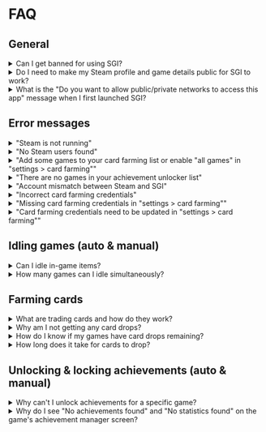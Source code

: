 # FAQ

## General

<details>
    <summary>Can I get banned for using SGI?</summary>
    > No, SGI uses Steam's official API and interacts with Steam just like normal gaming activity
</details>

<details>
    <summary>Do I need to make my Steam profile and game details public for SGI to work?</summary>
    > Yes. For some features to function correctly SGI requires your Steam profile and game details to be set to public in your [privacy settings](https://steamcommunity.com/id/undefined/edit/settings)
</details>

<details>
    <summary>What is the "Do you want to allow public/private networks to access this app" message when I first launched SGI?</summary>
    > SGI needs to handle multiple inbound/outbound HTTP requests to fetch data from Steam. For SGI to function correctly you will need to accept this prompt
    >
    > If you declined the prompt already, you will need to add SGI as an allowed app in Windows Defender Firewall:
    >
    > 1. Open the Windows Control Panel
    > 2. Go to System and Security > Windows Defender Firewall
    > 3. Click on "Allow an app or feature through Windows Defender Firewall"
    > 4. Click "Change settings" then "Add another app..." and then "Browse"
    > 5. Navigate to the install directory of the app you want to add, select it, and click "Open"
    > 6. Check the boxes for "Private" and/or "Public" networks as needed
    > 7. Click "OK" to save the changes
</details>

## Error messages

<details>
    <summary>"Steam is not running"</summary>
    > Most features of SGI require the Steam client to be running, and you must be signed in to the same account you are currently logged in to SGI with
</details>

<details>
    <summary>"No Steam users found"</summary>
    > * The Steam client needs to be installed
    > * You need to be signed in to at least one Steam account in the Steam client
    > * SGI failed to find the install directory for Steam. Try reinstalling Steam in its default location `C:\Program Files (x86)\Steam`
</details>

<details>
    <summary>"Add some games to your card farming list or enable "all games" in "settings > card farming""</summary>
    > Your `card farming list` is empty. You either need to add games to the list by following [these steps](/features/card-farming), or enable the `all games` setting in [Settings > Card Farming](/settings/card-farming)
</details>

<details>
    <summary>"There are no games in your achievement unlocker list"</summary>
    > Your `achievement unlocker list` is empty. You can add games to your list by following [these steps](/features/achievement-unlocker)
</details>

<details>
    <summary>"Account mismatch between Steam and SGI"</summary>
    > You are logged in to the Steam client with a different account than you are using in SGI. Most features in SGI require you to be logged in to the same account in both the Steam client and SGI
</details>

<details>
    <summary>"Incorrect card farming credentials"</summary>
    > * You have entered the incorrect cookies. Follow the steps found in the [Steam Credentials](/steam-credentials) section
    > * Steam accounts with [Family View](https://store.steampowered.com/parental/) _(parental restrictions)_ enabled will also have a `steamParental` cookie that needs to be saved in SGI's settings
    > * In some cases, Steam accounts might have a `steamMachineAuth` cookie that needs to be saved in SGI's settings
</details>

<details>
    <summary>"Missing card farming credentials in "settings > card farming""</summary>
    > SGI requires your Steam community credentials for the account that you plan to farm cards on to see if games in your library have card drops remaining or not. Read the [Steam Credentials](/steam-credentials) section for more information
</details>

<details>
    <summary>"Card farming credentials need to be updated in "settings > card farming""</summary>
    > From time to time the cookies you supply to SGI will expire for several reasons and they will need to be updated. Follow the [Steam Credentials](/steam-credentials) steps to get the updated cookies
</details>

## Idling games (auto & manual)

<details>
    <summary>Can I idle in-game items?</summary>
    > No. SGI cannot idle in-game items as it doesn't run an instance of the game. A feature like this could also be seen as exploiting in most game's ToS
</details>

<details>
    <summary>How many games can I idle simultaneously?</summary>
    > You can idle a max of 32 games simultaneously. This is the same limit used when farming cards
</details>

## Farming cards

<details>
    <summary>What are trading cards and how do they work?</summary>
    > This is covered in great detail in [Steam's Trading Cards FAQ](https://steamcommunity.com/tradingcards/faq)
</details>

<details>
    <summary>Why am I not getting any card drops?</summary>
    > * You can only receive a limited amount of card drops per game, check "How do I know if my games have card drops remaining?" below for more information
    > * New accounts, accounts with recently refunded games, or accounts with [other restrictions](https://help.steampowered.com/en/faqs/view/71D3-35C2-AD96-AA3A) might experience a delay of up to 3 hours before receiving their first card drop, or even no card drops at all
    > * You must be connected to the internet and signed in to the Steam client
    > * Free-to-play (F2P) games typically require in-game purchases to drop cards
    > * You need to own the game on your account. It can't be a family-shared game
    > * Games must not be [marked as private](https://help.steampowered.com/en/faqs/view/1150-C06F-4D62-4966)
    > * Paid games earned from promotions typically won't drop cards
</details>

<details>
    <summary>How do I know if my games have card drops remaining?</summary>
    > 1. Go to your Steam profile
    > 2. Click on `Badges`
    > 3. Scroll down, or press `CTRL+F` to search for the game's title
    > 4. In the top-right of the game card, you will see either `X card drops remaining` or `no card drops remaining`
</details>

<details>
    <summary>How long does it take for cards to drop?</summary>
    > Card drop timers can be different for every game. The developer sets them and they can vary from 15 minutes to 1 hour
</details>

## Unlocking & locking achievements (auto & manual)

<details>
    <summary>Why can't I unlock achievements for a specific game?</summary>
    > While most achievements for most games can be unlocked with SGI, some can't be. Some games contain `protected` achievements and statistics that can only be modified by official game servers. [Learn more](https://partner.steamgames.com/doc/features/achievements#game_server_stats:~:text=Stats%20and%20achievements%20that%20are%20settable%20by%20game%20servers%20cannot%20be%20set%20by%20clients.)
</details>

<details>
    <summary>Why do I see "No achievements found" and "No statistics found" on the game's achievement manager screen?</summary>
    > * The game you are trying to view achievements for does not have any achievements
    > * Your 'Game Details' are set to private in your Steam profile settings
</details>